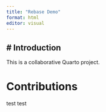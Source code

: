 ```yaml
---
title: "Rebase Demo"
format: html
editor: visual
---
```


## \# Introduction

This is a collaborative Quarto project.

# Contributions

<!-- Student sections will go here -->

test test